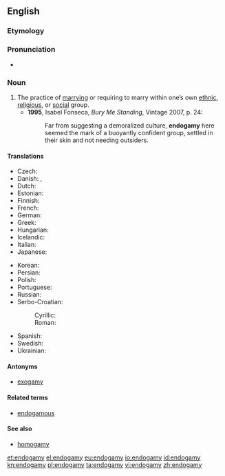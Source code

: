 ==English==
{{wikipedia}}
===Etymology===
{{confix|endo|gamy}}

===Pronunciation===
*{{a|UK}} {{IPA|/ɛnˈdɒɡəmi/}}

===Noun===
{{en-noun|-}}

# The practice of [[marry]]ing or requiring to marry within one’s own [[ethnic]], [[religious]], or [[social]] group.
#*'''1995''', Isabel Fonseca, ''Bury Me Standing'', Vintage 2007, p. 24:
#*:Far from suggesting a demoralized culture, '''endogamy''' here seemed the mark of a buoyantly confident group, settled in their skin and not needing outsiders.
 
====Translations====
{{trans-top|the practice of marrying within one's own social group}}
* Czech: {{t|cs|endogamie|f}}
* Danish: {{t|da|endogami|c}}, {{t|da|indgifte|n}}
* Dutch: {{t|nl|endogamie|f}}
* Estonian: {{t|et|endogaamia}}
* Finnish: {{t+|fi|endogamia}}
* French: {{t+|fr|endogamie|f}}
* German: {{t+|de|Endogamie|f}}
* Greek: {{t+|el|ενδογαμία|f|tr=endogamía}}
* Hungarian: {{t|hu|endogámia}}
* Icelandic: {{t|is|innvensl|n-p}}
* Italian: {{t+|it|endogamia|f}}
* Japanese: {{t|ja|近親婚|tr=きんしんこん, kinshinkon}}
{{trans-mid}}
* Korean: {{t|ko|근친혼|tr=[[近親婚]], geunchinhon|sc=Hang}}
* Persian: {{t|fa|درون‌همسری|sc=fa-Arab}}
* Polish: {{t|pl|endogamia|f}}
* Portuguese: {{t|pt|endogamia|f}}
* Russian: {{t+|ru|эндогамия|f|tr=endogamija}}
* Serbo-Croatian:
*: Cyrillic: {{t|sh|ендога̀мија|f|sc=Cyrl}}
*: Roman: {{t|sh|endogàmija|f}}
* Spanish: {{t+|es|endogamia|f}}
* Swedish: {{t+|sv|monogami|c}}
* Ukrainian: {{t|uk|ендогамія|tr=endogamija}}
{{trans-bottom}}

====Antonyms====
* [[exogamy]]

====Related terms====
* [[endogamous]]

====See also====
* [[homogamy]]

[[et:endogamy]]
[[el:endogamy]]
[[eu:endogamy]]
[[io:endogamy]]
[[id:endogamy]]
[[kn:endogamy]]
[[pl:endogamy]]
[[ta:endogamy]]
[[vi:endogamy]]
[[zh:endogamy]]